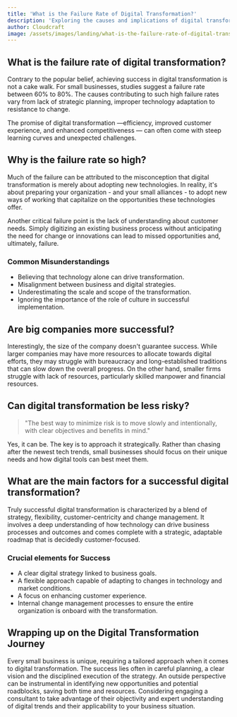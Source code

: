 ```yaml
---
title: 'What is the Failure Rate of Digital Transformation?'
description: 'Exploring the causes and implications of digital transformation failures and solutions for small businesses.'
author: Cloudcraft
image: /assets/images/landing/what-is-the-failure-rate-of-digital-transformation.jpg
---
```


## What is the failure rate of digital transformation?

Contrary to the popular belief, achieving success in digital transformation is not a cake walk. For small businesses, studies suggest a failure rate between 60% to 80%. The causes contributing to such high failure rates vary from lack of strategic planning, improper technology adaptation to resistance to change.

The promise of digital transformation —efficiency, improved customer experience, and enhanced competitiveness — can often come with steep learning curves and unexpected challenges. 

<ServicesBlurb />

## Why is the failure rate so high?

Much of the failure can be attributed to the misconception that digital transformation is merely about adopting new technologies. In reality, it's about preparing your organization - and your small alliances - to adopt new ways of working that capitalize on the opportunities these technologies offer. 

Another critical failure point is the lack of understanding about customer needs. Simply digitizing an existing business process without anticipating the need for change or innovations can lead to missed opportunities and, ultimately, failure.

### Common Misunderstandings

 * Believing that technology alone can drive transformation.
 * Misalignment between business and digital strategies.
 * Underestimating the scale and scope of the transformation.
 * Ignoring the importance of the role of culture in successful implementation.

## Are big companies more successful?

Interestingly, the size of the company doesn't guarantee success. While larger companies may have more resources to allocate towards digital efforts, they may struggle with bureaucracy and long-established traditions that can slow down the overall progress. On the other hand, smaller firms struggle with lack of resources, particularly skilled manpower and financial resources.

<GetStartedBlurb />

## Can digital transformation be less risky?

<blockquote>
"The best way to minimize risk is to move slowly and intentionally, with clear objectives and benefits in mind."
</blockquote>

Yes, it can be. The key is to approach it strategically. Rather than chasing after the newest tech trends, small businesses should focus on their unique needs and how digital tools can best meet them.

## What are the main factors for a successful digital transformation?

Truly successful digital transformation is characterized by a blend of strategy, flexibility, customer-centricity and change management. It involves a deep understanding of how technology can drive business processes and outcomes and comes complete with a strategic, adaptable roadmap that is decidedly customer-focused.

### Crucial elements for Success

 * A clear digital strategy linked to business goals.
 * A flexible approach capable of adapting to changes in technology and market conditions.
 * A focus on enhancing customer experience.
 * Internal change management processes to ensure the entire organization is onboard with the transformation.

## Wrapping up on the Digital Transformation Journey 

Every small business is unique, requiring a tailored approach when it comes to digital transformation. The success lies often in careful planning, a clear vision and the disciplined execution of the strategy. An outside perspective can be instrumental in identifying new opportunities and potential roadblocks, saving both time and resources. Considering engaging a consultant to take advantage of their objectivity and expert understanding of digital trends and their applicability to your business situation.
